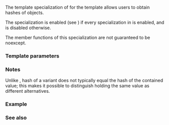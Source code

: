 {{cpp/title|hash{{petty|&lt;std::variant&gt;}}}}
{{cpp/utility/variant/navbar}}
{{ddcl|header=variant|since=c++17|1=
template&lt; class... Types &gt;
struct hash&lt;std::variant&lt;Types...&gt;&gt;;
}}

The template specialization of {{lc|std::hash}} for the {{lc|std::variant}} template allows users to obtain hashes of {{tt|variant}} objects.

The specialization {{box|{{tt|std::hash}}{{co|&lt;std::variant&lt;Types...&gt;&gt;}}}} is enabled (see {{lc|std::hash}}) if every specialization in {{box|{{tt|std::hash}}{{co|&lt;std::remove_const_t&lt;Types&gt;&gt;...}}}} is enabled, and is disabled otherwise.

The member functions of this specialization are not guaranteed to be noexcept.

===Template parameters===
{{par begin}}
{{par|Types|the types of the alternatives supported by the {{tt|variant}} object}}
{{par end}}

===Notes===
Unlike {{ltt|cpp/utility/optional/hash|std::hash&lt;std::optional&gt;}}, hash of a variant does not typically equal the hash of the contained value; this makes it possible to distinguish {{c|std::variant&lt;int, int&gt;}} holding the same value as different alternatives.

===Example===
{{example
|code=
#include &lt;iostream&gt;
#include &lt;string&gt;
#include &lt;variant&gt;

using Var = std::variant&lt;int, int, int, std::string&gt;;

template&lt;unsigned I&gt;
void print(Var const&amp; var)
{
    std::cout &lt;&lt; "get&lt;" &lt;&lt; var.index() &lt;&lt; "&gt; = "
              &lt;&lt; std::get&lt;I&gt;(var)
              &lt;&lt; "\t" "# = "
              &lt;&lt; std::hash&lt;Var&gt;{}(var) &lt;&lt; '\n';
}

int main()
{
    Var var;
    std::get&lt;0&gt;(var) = 2020;
    print&lt;0&gt;(var);
    var.emplace&lt;1&gt;(2023);
    print&lt;1&gt;(var);
    var.emplace&lt;2&gt;(2026);
    print&lt;2&gt;(var);
    var = "C++";
    print&lt;3&gt;(var);
}
|p=true
|output=
get&lt;0&gt; = 2020   # = 2020
get&lt;1&gt; = 2023   # = 2024
get&lt;2&gt; = 2026   # = 2028
get&lt;3&gt; = C++    # = 15518724754199266859
}}

===See also===
{{dsc begin}}
{{dsc inc|cpp/utility/dsc hash}}
{{dsc end}}

{{langlinks|es|ja|ru|zh}}